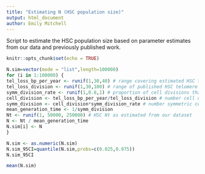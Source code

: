 ```yaml
---
title: "Estimating N (HSC population size)"
output: html_document
author: Emily Mitchell
---
```


Script to estimate the HSC population size based on parameter estimates from our data and previously published work.

```r
knitr::opts_chunk$set(echo = TRUE)
```


```r
N.sim=vector(mode = "list",length=100000)
for (i in 1:100000) {
tel_loss_bp_per_year <- runif(1,30,40) # range covering estimated HSC telomere loss per year from our own data (30 bp) and granulocyte telomere loss per year across many individuals (38 bp) from published data
tel_loss_division <- runif(1,30,100) # range of published HSC telomere loss in bp per cell division
symm_division_rate <- runif(1,0.8,1) # proportion of cell divisions that are symmetric
cell_division <- tel_loss_bp_per_year/tel_loss_division # number cell divisions per year
symm_division <- cell_division*symm_division_rate # number symmetric cell divsions per year
mean_generation_time <- 1/symm_division
Nt <- runif(1, 50000, 250000) # HSC Nt as estimated from our dataset
N <- Nt / mean_generation_time
N.sim[i] <- N
}
```

```r
N.sim <- as.numeric(N.sim)
N.sim_95CI=quantile(N.sim,probs=c(0.025,0.975))
N.sim_95CI
```

```r
mean(N.sim)
```

